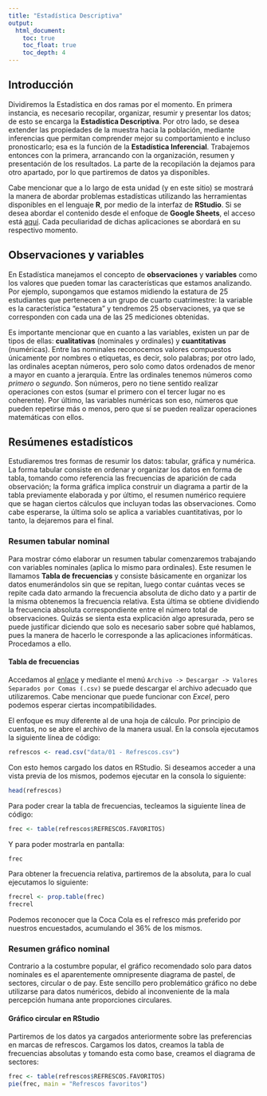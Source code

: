 ```yaml
---
title: "Estadística Descriptiva"
output:
  html_document:
    toc: true
    toc_float: true
    toc_depth: 4
---
```


## Introducción

Dividiremos la Estadística en dos ramas por el momento. En primera instancia, es necesario recopilar, organizar, resumir y presentar los datos; de esto se encarga la __Estadística Descriptiva__. Por otro lado, se desea extender las propiedades de la muestra hacia la población, mediante inferencias que permitan comprender mejor su comportamiento e incluso pronosticarlo; esa es la función de la __Estadística Inferencial__. Trabajemos entonces con la primera, arrancando con la organización, resumen y presentación de los resultados. La parte de la recopilación la dejamos para otro apartado, por lo que partiremos de datos ya disponibles. 

Cabe mencionar que a lo largo de esta unidad (y en este sitio) se mostrará la manera de abordar problemas estadísticas utilizando las herramientas disponibles en el lenguaje **R**, por medio de la interfaz de **RStudio**. Si se desea abordar el contenido desde el enfoque de **Google Sheets**, el acceso está [aquí](UG1.html). Cada peculiaridad de dichas aplicaciones se abordará en su respectivo momento.

## Observaciones y variables

En Estadística manejamos el concepto de **observaciones** y **variables** como los valores que pueden tomar las características que estamos analizando. Por ejemplo, supongamos que estamos midiendo la estatura de 25 estudiantes que pertenecen a un grupo de cuarto cuatrimestre: la variable es la característica "estatura" y tendremos 25 observaciones, ya que se corresponden con cada una de las 25 mediciones obtenidas. 

Es importante mencionar que en cuanto a las variables, existen un par de tipos de ellas: **cualitativas** (nominales y ordinales) y **cuantitativas** (numéricas). Entre las nominales reconocemos valores compuestos únicamente por nombres o etiquetas, es decir, solo palabras; por otro lado, las ordinales aceptan números, pero solo como datos ordenados de menor a mayor en cuanto a jerarquía. Entre las ordinales tenemos números como *primero* o *segundo*. Son números, pero no tiene sentido realizar operaciones con estos (sumar el primero con el tercer lugar no es coherente). Por último, las variables numéricas son eso, números que pueden repetirse más o menos, pero que sí se pueden realizar operaciones matemáticas con ellos.

## Resúmenes estadísticos

Estudiaremos tres formas de resumir los datos: tabular, gráfica y numérica. La forma tabular consiste en ordenar y organizar los datos en forma de tabla, tomando como referencia las frecuencias de aparición de cada observación; la forma gráfica implica construir un diagrama a partir de la tabla previamente elaborada y por último, el resumen numérico requiere que se hagan ciertos cálculos que incluyan todas las observaciones. Como cabe esperarse, la última solo se aplica a variables cuantitativas, por lo tanto, la dejaremos para el final. 

### Resumen tabular nominal

Para mostrar cómo elaborar un resumen tabular comenzaremos trabajando con variables nominales (aplica lo mismo para ordinales). Este resumen le llamamos **Tabla de frecuencias** y consiste básicamente en organizar los datos enumerándolos sin que se repitan, luego contar cuántas veces se repite cada dato armando la frecuencia absoluta de dicho dato y a partir de la misma obtenemos la frecuencia relativa. Esta última se obtiene dividiendo la frecuencia absoluta correspondiente entre el número total de observaciones. Quizás se sienta esta explicación algo apresurada, pero se puede justificar diciendo que solo es necesario saber sobre qué hablamos, pues la manera de hacerlo le corresponde a las aplicaciones informáticas. Procedamos a ello.

#### Tabla de frecuencias

Accedamos al [enlace](https://docs.google.com/spreadsheets/d/1aNo_5-bE7Y3T9lAc0wwYZi0rVYFjHm7DJyQRpmMA8JM/edit?usp=sharing) y mediante el menú `Archivo -> Descargar -> Valores Separados por Comas (.csv)` se puede descargar el archivo adecuado que utilizaremos. Cabe mencionar que puede funcionar con *Excel*, pero podemos esperar ciertas incompatibilidades. 

El enfoque es muy diferente al de una hoja de cálculo. Por principio de cuentas, no se abre el archivo de la manera usual. En la consola ejecutamos la siguiente línea de código:

```r
refrescos <- read.csv("data/01 - Refrescos.csv")
```

Con esto hemos cargado los datos en RStudio. Si deseamos acceder a una vista previa de los mismos, podemos ejecutar en la consola lo siguiente:

```r
head(refrescos)
```

Para poder crear la tabla de frecuencias, tecleamos la siguiente línea de código:

```r
frec <- table(refrescos$REFRESCOS.FAVORITOS)
```

Y para poder mostrarla en pantalla:

```r
frec
```
Para obtener la frecuencia relativa, partiremos de la absoluta, para lo cual ejecutamos lo siguiente:

```r
frecrel <- prop.table(frec)
frecrel
```

Podemos reconocer que la Coca Cola es el refresco más preferido por nuestros encuestados, acumulando el 36% de los mismos.

### Resumen gráfico nominal

Contrario a la costumbre popular, el gráfico recomendado solo para datos nominales es el aparentemente omnipresente diagrama de pastel, de sectores, circular o de pay. Este sencillo pero problemático gráfico no debe utilizarse para datos numéricos, debido al inconveniente de la mala percepción humana ante proporciones circulares.

#### Gráfico circular en RStudio

Partiremos de los datos ya cargados anteriormente sobre las preferencias en marcas de refrescos. Cargamos los datos, creamos la tabla de frecuencias absolutas y tomando esta como base, creamos el diagrama de sectores:

```r
frec <- table(refrescos$REFRESCOS.FAVORITOS)
pie(frec, main = "Refrescos favoritos")
```

